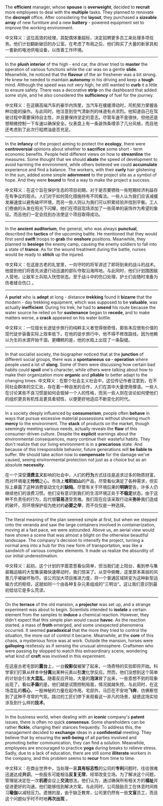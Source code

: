The **efficient** manager, whose **spouse** is **overweight**, decided to **recruit** more employees to deal with the **multiple** tasks. They planned to renovate the **decrepit** office. After considering the **layout**, they purchased a **sizeable** **array** of new furniture and a new **battery** - powered equipment set to improve the working environment. 

中文释义：这位高效的经理，其配偶体重超标，决定招聘更多员工来处理多项任务。他们计划翻新破旧的办公室。在考虑了布局之后，他们购买了大量的新家具和一套新的电池供电设备，以改善工作环境。 

___

In the **plush** **interior** of the high - end car, the driver tried to **master** the operation of various functions while the car was on a gentle **slide**. Meanwhile, he noticed that the **flavour** of the air freshener was a bit strong. He knew he needed to maintain **autonomy** in his driving and keep a **tough** mind. Although the speed was not very high, he still wanted to **curb** it a little to ensure safety. There was a decorative **strip** on the dashboard that added some style, and he also considered the **sufficiency** of fuel for the journey. 

中文释义：在这辆高端汽车的豪华内饰里，当汽车在缓缓滑动时，司机努力掌握各种功能的操作。与此同时，他注意到空气清新剂的味道有点浓烈。他知道自己在驾驶过程中需要保持自主性，并且要保持坚定的意志。尽管车速不是很快，但他还是想稍微控制一下车速以确保安全。仪表盘上有一条装饰条增添了几分风格，而且他还考虑到了此次行程燃油是否充足。  

___

In the **infancy** of the project aiming to protect the **ecology**, there were **controversial** opinions about whether to **sacrifice** some short - term economic benefits. People held different views on how to **streamline** the measures. Some thought that we should **abate** the speed of development to avoid harming the environment, while others believed we could **accumulate** experience and find a balance. The workers, with their **curly** hair glistening in the sun, added some simple **adornment** to the project site as a symbol of hope. And they were **bound** to find a way to make the project a success. 

中文释义：在这个旨在保护生态的项目初期，对于是否要牺牲一些短期经济利益存在有争议的观点。人们对于如何简化措施持有不同看法。一些人认为我们应该减缓发展速度以避免破坏环境，而另一些人则认为我们可以积累经验并找到平衡。工人们卷曲的头发在阳光下闪耀，他们在项目现场添加了一些简单的装饰作为希望的象征。而且他们一定会找到办法使这个项目取得成功。 

___

In the **ancient** **auditorium**, the general, who was always **punctual**, described the **tactics** of the upcoming battle. He mentioned that they would first send **swift** troops to **grab** the **onshore** positions. Meanwhile, they planned to **besiege** the enemy camp, causing the enemy soldiers to fall into a state of **trance**. As for the wound treatment during the battle, nurses would be ready to **stitch** up the injured. 

中文释义：在这座古老的礼堂里，一向守时的将军讲述了即将到来的战斗的战术。他提到他们将首先派遣行动迅速的部队夺取沿海阵地。与此同时，他们计划围困敌人营地，让敌军士兵陷入恍惚状态。至于战斗中的伤口处理，护士们会随时准备为伤者缝合伤口 。  

___

A **purist** who is **adept** at long - distance **trekking** found it **bizarre** that the modern - day trekking equipment, which was supposed to be **valuable**, was actually **inefficient**. During his trek, he had to **amend** his route because the water source he relied on for **sustenance** began to **recede**, and to make matters worse, a **crack** appeared on his water bottle. 

中文释义：一位擅长长途徒步旅行的纯粹主义者觉得很奇怪，那些本应很有价值的现代徒步装备实际上效率低下。在他的徒步旅行中，他不得不修改路线，因为他赖以为生的水源开始干涸，更糟糕的是，他的水瓶上出现了一条裂缝。 

___

In that socialist society, the biographer noticed that at the **junction** of different social groups, there was a **spontaneous** **co - operation** where people used a lot of **slang**. Some of them were discussing how certain bad habits could **spoil** one's character, while others were talking about how to make their organization more **organic** and **pliable** to better adapt to the changing times. 
中文释义：在那个社会主义社会中，这位传记作者注意到，在不同社会群体的交汇处，存在着一种自发的合作，人们在其中大量使用俚语。一些人在讨论某些不良习惯是如何会毁掉一个人的性格，而另一些人则在谈论如何使他们的组织更具有机性且更具柔韧性，以便更好地适应不断变化的时代。  

___

In a society deeply influenced by **consumerism**, people often **behave** in ways that pursue excessive material possessions without showing much **mercy** to the environment. The **stack** of products on the market, though seemingly meeting various needs, actually reveals the **flaw** of this consumer-driven culture. Despite the **explicit** warnings about the environmental consequences, many continue their wasteful habits. They don't realize that our living environment is in a **precarious** state. And because of this irresponsible behavior, future generations will **be liable to** suffer. We should take action now to **compensate** for the damage we've caused, seeing environmental protection not just as a choice but as an absolute **necessity**. 

在一个深受**消费主义**影响的社会中，人们的**行为**方式往往是追求过多的物质财富，而对环境毫无**怜悯**之心。市场上**堆积如山**的产品，尽管看似满足了各种需求，但实际上暴露了这种消费驱动文化的**缺陷**。尽管有关于环境后果的**明确**警告，许多人仍继续他们的浪费习惯。他们没有意识到我们的生活环境正处于**不稳定**状态。由于这种不负责任的行为，后代很**容易**遭受苦难。我们现在应该采取行动来**弥补**我们造成的破坏，将环境保护视为绝对的**必要之举**，而不仅仅是一种选择。 

___

The literal meaning of the plan seemed simple at first, but when we stepped onto the veranda and saw the large containers involved in containerization, moving at a fast pace, we were astounded. Above us, an aerial view would have shown a scene that was almost a blight on the otherwise beautiful landscape. The company's decision to intensify the project, turning a normal area into a hub for this new form of transportation, was like a sandwich of various complex elements. It made us realize the absurdity of our initial underestimation. 

中文释义：起初，这个计划的字面意思看似简单，但当我们走上阳台，看到参与集装箱运输的大型集装箱快速移动时，我们惊呆了。从空中俯瞰，这里原本美丽的风景几乎被破坏殆尽。该公司加大项目推进力度，将一个普通区域转变为这种新型运输方式的枢纽，这就如同一个由各种复杂元素组成的“三明治”。这让我们意识到最初低估它是多么荒谬。  

___

On the **terrace** of the old mansion, a **projector** was set up, and a strange experiment was about to begin. Scientists intended to **isolate** a certain element from the samples to **induce** a chemical reaction. However, they didn't expect that this simple plan would cause **havoc**. As the reaction started, a mass of **froth** emerged, and some unexpected phenomena occurred. It seemed **paradoxical** that the more they tried to control the situation, the more out of control it became. Meanwhile, at the **core** of this chaos, a mysterious force was at work. Outside the mansion, horses were **galloping** restlessly as if sensing the unusual atmosphere. Craftsmen who were passing by stopped to watch this extraordinary scene, wondering what kind of **craft** was involved in this experiment. 

在这座古老宅邸的**露台**上，一台**投影仪**被架了起来，一场奇特的实验即将开始。科学家们打算从样本中**分离**出某种元素以**引发**化学反应。然而，他们没想到这个简单的计划会引发**大混乱**。随着反应开始，大量的**泡沫**冒了出来，一些意想不到的现象出现了。看似**矛盾**的是，他们越是试图控制局面，情况就越失控。与此同时，在这场混乱的**核心**，一股神秘的力量在起作用。宅邸外，马匹在不安地**飞奔**，仿佛察觉到了这种不寻常的气氛。路过的工匠们停下来观看这一非凡的场景，疑惑这场实验涉及到什么样的**技术**。 

___

In the business world, when dealing with an **iconic** company's **patent** issues, there is often no quick **consensus**. Some shareholders can be rather **fickle**, changing their stances frequently. To address this, the management decided to **exchange** ideas in a **confidential** meeting. They believe that by ensuring the **well-being** of all parties involved and promoting better communication, they can find a solution. Meanwhile, employees are encouraged to practice **yoga** during breaks to relieve stress. Sadly, due to a lack of education, there are still some **illiterate** workers in the company, and this problem seems to **recur** from time to time. 

中文释义：在商业世界中，当处理一家**具有标志性**的公司的**专利**问题时，往往很难迅速达成**共识**。一些股东可能相当**反复无常**，经常改变立场。为了解决这个问题，管理层决定在一次**机密**会议上**交流**想法。他们认为，通过确保所有相关方的**福祉**并促进更好的沟通，他们能够找到解决方案。与此同时，公司鼓励员工在休息时间练习**瑜伽**以减轻压力。遗憾的是，由于缺乏教育，公司里仍然有一些**文盲**员工，而且这个问题似乎时不时地**再次出现** 。  